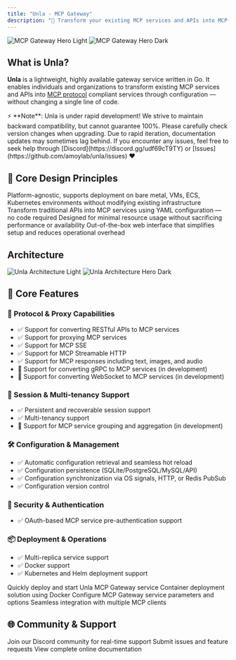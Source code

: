 ```yaml
---
title: "Unla - MCP Gateway"
description: "🚀 Transform your existing MCP services and APIs into MCP-compliant services through configuration — no code changes required"
---
```


<img
  className="block dark:hidden"
  src="/images/Old War Office Building(Urban Architecture),[Leo].20230108.png"
  alt="MCP Gateway Hero Light"
/>
<img
  className="hidden dark:block"
  src="/images/Couple in Thames(Lover),[Leo].20231003.png"
  alt="MCP Gateway Hero Dark"
/>

## What is Unla?

**Unla** is a lightweight, highly available gateway service written in Go. It enables individuals and organizations to transform existing MCP services and APIs into [MCP protocol](https://modelcontextprotocol.io/) compliant services through configuration — without changing a single line of code.

<Note>
⚡ **Note**: Unla is under rapid development! We strive to maintain backward compatibility, but cannot guarantee 100%. Please carefully check version changes when upgrading. Due to rapid iteration, documentation updates may sometimes lag behind. If you encounter any issues, feel free to seek help through [Discord](https://discord.gg/udf69cT9TY) or [Issues](https://github.com/amoylab/unla/issues) ❤️
</Note>

## 🔧 Core Design Principles

<CardGroup cols={2}>
  <Card title="✅ Zero Intrusion" icon="shield-check">
    Platform-agnostic, supports deployment on bare metal, VMs, ECS, Kubernetes environments without modifying existing infrastructure
  </Card>
  <Card title="🔄 Configuration-Driven" icon="gear">
    Transform traditional APIs into MCP services using YAML configuration — no code required
  </Card>
  <Card title="🪶 Lightweight & Efficient" icon="feather">
    Designed for minimal resource usage without sacrificing performance or availability
  </Card>
  <Card title="🧭 Built-in Management Interface" icon="browser">
    Out-of-the-box web interface that simplifies setup and reduces operational overhead
  </Card>
</CardGroup>

## Architecture

<img
  className="block dark:hidden"
  src="/images/architecture.light.svg"
  alt="Unla Architecture Light"
/>
<img
  className="hidden dark:block"
  src="/images/architecture.dark.svg"
  alt="Unla Architecture Hero Dark"
/>

## 🚀 Core Features

### 🔌 Protocol & Proxy Capabilities
- ✅ Support for converting RESTful APIs to MCP services
- ✅ Support for proxying MCP services
- ✅ Support for MCP SSE
- ✅ Support for MCP Streamable HTTP
- ✅ Support for MCP responses including text, images, and audio
- 🔄 Support for converting gRPC to MCP services (in development)
- 🔄 Support for converting WebSocket to MCP services (in development)

### 🧠 Session & Multi-tenancy Support
- ✅ Persistent and recoverable session support
- ✅ Multi-tenancy support
- 🔄 Support for MCP service grouping and aggregation (in development)

### 🛠 Configuration & Management
- ✅ Automatic configuration retrieval and seamless hot reload
- ✅ Configuration persistence (SQLite/PostgreSQL/MySQL/API)
- ✅ Configuration synchronization via OS signals, HTTP, or Redis PubSub
- ✅ Configuration version control

### 🔐 Security & Authentication
- ✅ OAuth-based MCP service pre-authentication support

### 📦 Deployment & Operations
- ✅ Multi-replica service support
- ✅ Docker support
- ✅ Kubernetes and Helm deployment support

<CardGroup cols={2}>
  <Card
    title="Quick Start"
    icon="rocket"
    href="/en/quickstart"
  >
    Quickly deploy and start Unla MCP Gateway service
  </Card>
  <Card
    title="Docker Deployment"
    icon="docker"
    href="/en/deployment/docker"
  >
    Container deployment solution using Docker
  </Card>
  <Card
    title="MCP Gateway Configuration"
    icon="gear"
    href="/en/configuration/mcp-gateway"
  >
    Configure MCP Gateway service parameters and options
  </Card>
  <Card
    title="Client Integration"
    icon="plug"
    href="/en/client-usage/cursor"
  >
    Seamless integration with multiple MCP clients
  </Card>
</CardGroup>

## 🌐 Community & Support

<CardGroup cols={3}>
  <Card
    title="Discord Community"
    icon="discord"
    href="https://discord.gg/udf69cT9TY"
  >
    Join our Discord community for real-time support
  </Card>
  <Card
    title="GitHub Issues"
    icon="github"
    href="https://github.com/amoylab/unla/issues"
  >
    Submit issues and feature requests
  </Card>
  <Card
    title="Online Documentation"
    icon="book"
    href="https://docs.unla.amoylab.com/"
  >
    View complete online documentation
  </Card>
</CardGroup>
